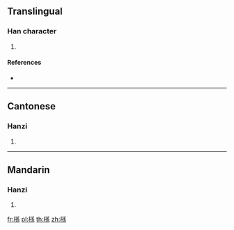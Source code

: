 ==Translingual==

===Han character===
{{Han char|rn=75|rad=木|as=10|sn=14|four=42993|canj=DNDF|ids=⿰木孫}}

# {{defn|Han|sort=木10}}

====References====
* {{Han ref|kx=0545.190|dkj=15302|hdz=21271.070|uh=69C2|ud=27074|bh=E25F|bd=57951}}

----

==Cantonese==

===Hanzi===
{{yue-hanzi|jyut=[[syun1]]|y=syun1}}

# {{defn|lang=yue|sort=木10}}

----

==Mandarin==

===Hanzi===
{{cmn-hanzi|pin=[[sūn]] ([[sun1]])|wg=sun<sup>1</sup>}}

# {{defn|lang=cmn|sort=木10}}

[[fr:槂]]
[[pl:槂]]
[[th:槂]]
[[zh:槂]]